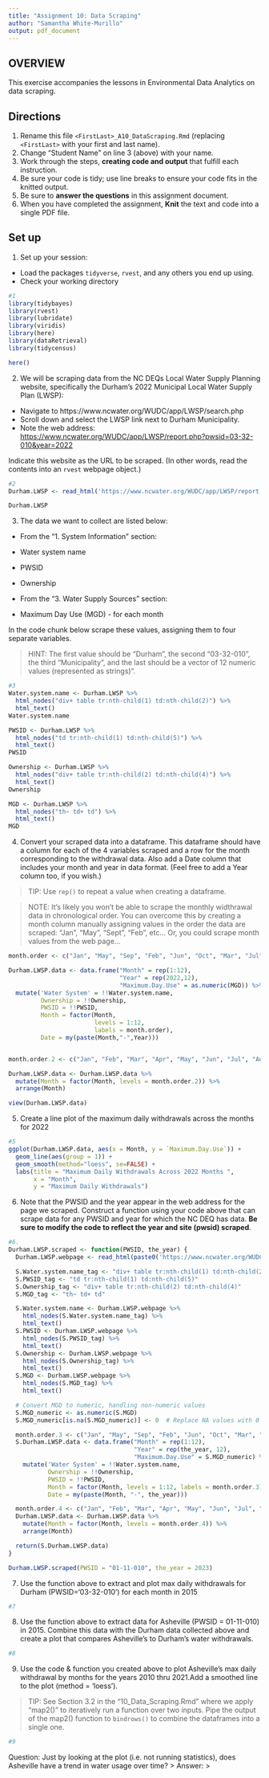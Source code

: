 ```yaml
---
title: "Assignment 10: Data Scraping"
author: "Samantha White-Murillo"
output: pdf_document
---
```


## OVERVIEW

This exercise accompanies the lessons in Environmental Data Analytics on data scraping. 

## Directions
1. Rename this file `<FirstLast>_A10_DataScraping.Rmd` (replacing `<FirstLast>` with your first and last name).
2. Change "Student Name" on line 3 (above) with your name.
3. Work through the steps, **creating code and output** that fulfill each instruction.
4. Be sure your code is tidy; use line breaks to ensure your code fits in the knitted output.
5. Be sure to **answer the questions** in this assignment document.
6. When you have completed the assignment, **Knit** the text and code into a single PDF file.


## Set up 
1. Set up your session:

* Load the packages `tidyverse`, `rvest`, and any others you end up using.
* Check your working directory

```r
#1 
library(tidybayes)
library(rvest)
library(lubridate)
library(viridis)
library(here)
library(dataRetrieval)
library(tidycensus)

here()

```

2. We will be scraping data from the NC DEQs Local Water Supply Planning website, specifically the Durham's 2022 Municipal Local Water Supply Plan (LWSP): 
 * Navigate to https://www.ncwater.org/WUDC/app/LWSP/search.php
 * Scroll down and select the LWSP link next to Durham Municipality. 
 * Note the web address: <https://www.ncwater.org/WUDC/app/LWSP/report.php?pwsid=03-32-010&year=2022>
 
Indicate this website as the URL to be scraped. (In other words, read the contents into an `rvest` webpage object.)

```r
#2 
Durham.LWSP <- read_html('https://www.ncwater.org/WUDC/app/LWSP/report.php?pwsid=03-32-010&year=2022')

Durham.LWSP

```

3. The data we want to collect are listed below:

* From the "1. System Information" section:
 * Water system name
 * PWSID
 * Ownership
 
* From the "3. Water Supply Sources" section:
 * Maximum Day Use (MGD) - for each month

In the code chunk below scrape these values, assigning them to four separate variables.

>HINT: The first value should be "Durham", the second "03-32-010", the third "Municipality", and the last should be a vector of 12 numeric values (represented as strings)".

```r
#3 
Water.system.name <- Durham.LWSP %>%
  html_nodes("div+ table tr:nth-child(1) td:nth-child(2)") %>%
  html_text()
Water.system.name

PWSID <- Durham.LWSP %>%
  html_nodes("td tr:nth-child(1) td:nth-child(5)") %>%
  html_text()
PWSID

Ownership <- Durham.LWSP %>%
  html_nodes("div+ table tr:nth-child(2) td:nth-child(4)") %>%
  html_text()
Ownership

MGD <- Durham.LWSP %>%
  html_nodes("th~ td+ td") %>%
  html_text()
MGD

```


4. Convert your scraped data into a dataframe. This dataframe should have a column for each of the 4 variables scraped and a row for the month corresponding to the withdrawal data. Also add a Date column that includes your month and year in data format. (Feel free to add a Year column too, if you wish.)

>TIP: Use `rep()` to repeat a value when creating a dataframe.

>NOTE: It's likely you won't be able to scrape the monthly widthrawal data in chronological order. You can overcome this by creating a month column manually assigning values in the order the data are scraped: "Jan", "May", "Sept", "Feb", etc... Or, you could scrape month values from the web page...

```r
month.order <- c("Jan", "May", "Sep", "Feb", "Jun", "Oct", "Mar", "Jul", "Nov", "Apr", "Aug", "Dec")

Durham.LWSP.data <- data.frame("Month" = rep(1:12),
                               "Year" = rep(2022,12),
                               "Maximum.Day.Use" = as.numeric(MGD)) %>%
  mutate('Water System' = !!Water.system.name,
         Ownership = !!Ownership,
         PWSID = !!PWSID,
         Month = factor(Month, 
                        levels = 1:12, 
                        labels = month.order),
         Date = my(paste(Month,"-",Year)))


month.order.2 <- c("Jan", "Feb", "Mar", "Apr", "May", "Jun", "Jul", "Aug", "Sep", "Oct", "Nov", "Dec")

Durham.LWSP.data <- Durham.LWSP.data %>%
  mutate(Month = factor(Month, levels = month.order.2)) %>%
  arrange(Month)

view(Durham.LWSP.data)

```


5. Create a line plot of the maximum daily withdrawals across the months for 2022

```r
#5
ggplot(Durham.LWSP.data, aes(x = Month, y = `Maximum.Day.Use`)) +
  geom_line(aes(group = 1)) + 
  geom_smooth(method="loess", se=FALSE) +
  labs(title = "Maximum Daily Withdrawals Across 2022 Months ",
       x = "Month",
       y = "Maximum Daily Withdrawals")

```

6. Note that the PWSID and the year appear in the web address for the page we scraped. Construct a function using your code above that can scrape data for any PWSID and year for which the NC DEQ has data. **Be sure to modify the code to reflect the year and site (pwsid) scraped**.

```r
#6. 
Durham.LWSP.scraped <- function(PWSID, the_year) {
  Durham.LWSP.webpage <- read_html(paste0('https://www.ncwater.org/WUDC/app/LWSP/report.php?', PWSID, "&year=", the_year))

  S.Water.system.name_tag <- "div+ table tr:nth-child(1) td:nth-child(2)"
  S.PWSID_tag <- "td tr:nth-child(1) td:nth-child(5)"
  S.Ownership_tag <- "div+ table tr:nth-child(2) td:nth-child(4)"
  S.MGD_tag <- "th~ td+ td"

  S.Water.system.name <- Durham.LWSP.webpage %>%
    html_nodes(S.Water.system.name_tag) %>% 
    html_text()
  S.PWSID <- Durham.LWSP.webpage %>%
    html_nodes(S.PWSID_tag) %>% 
    html_text()
  S.Ownership <- Durham.LWSP.webpage %>%
    html_nodes(S.Ownership_tag) %>% 
    html_text()
  S.MGD <- Durham.LWSP.webpage %>%
    html_nodes(S.MGD_tag) %>% 
    html_text()

  # Convert MGD to numeric, handling non-numeric values
  S.MGD_numeric <- as.numeric(S.MGD)
  S.MGD_numeric[is.na(S.MGD_numeric)] <- 0  # Replace NA values with 0 or handle them as appropriate

  month.order.3 <- c("Jan", "May", "Sep", "Feb", "Jun", "Oct", "Mar", "Jul", "Nov", "Apr", "Aug", "Dec")
  S.Durham.LWSP.data <- data.frame("Month" = rep(1:12),
                                   "Year" = rep(the_year, 12),
                                   "Maximum.Day.Use" = S.MGD_numeric) %>%
    mutate('Water System' = !!Water.system.name,
           Ownership = !!Ownership,
           PWSID = !!PWSID,
           Month = factor(Month, levels = 1:12, labels = month.order.3),
           Date = my(paste(Month, "-", the_year)))

  month.order.4 <- c("Jan", "Feb", "Mar", "Apr", "May", "Jun", "Jul", "Aug", "Sep", "Oct", "Nov", "Dec")
  Durham.LWSP.data <- Durham.LWSP.data %>%
    mutate(Month = factor(Month, levels = month.order.4)) %>%
    arrange(Month)

  return(S.Durham.LWSP.data)
}

Durham.LWSP.scraped(PWSID = "01-11-010", the_year = 2023)

```

7. Use the function above to extract and plot max daily withdrawals for Durham (PWSID='03-32-010') for each month in 2015

```r
#7 


```

8. Use the function above to extract data for Asheville (PWSID = 01-11-010) in 2015. Combine this data with the Durham data collected above and create a plot that compares Asheville's to Durham's water withdrawals.

```r
#8 


```


9. Use the code & function you created above to plot Asheville's max daily withdrawal by months for the years 2010 thru 2021.Add a smoothed line to the plot (method = 'loess').

> TIP: See Section 3.2 in the "10_Data_Scraping.Rmd" where we apply "map2()" to iteratively run a function over two inputs. Pipe the output of the map2() function to `bindrows()` to combine the dataframes into a single one. 

```r
#9 


```

Question: Just by looking at the plot (i.e. not running statistics), does Asheville have a trend in water usage over time?
> Answer:
>
